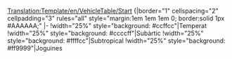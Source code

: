 [[Translation:Template/en/VehicleTable/Start]]
<noinclude></noinclude>{|border="1" cellspacing="2" cellpadding="3" rules="all" style="margin:1em 1em 1em 0; border:solid 1px #AAAAAA;"
|-
!width="25%" style="background: #ccffcc"|Temperat
!width="25%" style="background: #ccccff"|Subàrtic
!width="25%" style="background: #ffffcc"|Subtropical
!width="25%" style="background: #ff9999"|Joguines